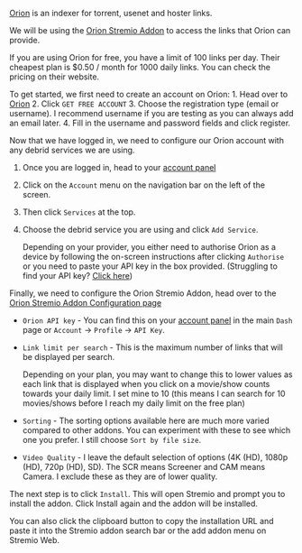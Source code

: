 
<AddonTemplate id="orion-stremio-addon" manifest="https://5a0d1888fa64-orion.baby-beamup.club/manifest.json" configurable={true} configurationRequired={true} source="https://github.com/gorlev/orion-stremio-addon"/> 

[Orion](https://orionoid.com/referral/AD3JGNJRJFMRDNP9SEKHQKS9MGSAJDJN) is an indexer for torrent, usenet and hoster links. 

We will be using the [Orion Stremio Addon](https://github.com/gorlev/orion-stremio-addon) to access the links that Orion can provide.

If you are using Orion for free, you have a limit of 100 links per day. Their cheapest plan is $0.50 / month for 1000 daily links. 
You can check the pricing on their website.

To get started, we first need to create an account on Orion:
    1. Head over to [Orion](https://orionoid.com/referral/AD3JGNJRJFMRDNP9SEKHQKS9MGSAJDJN)
    2. Click `GET FREE ACCOUNT`
    3. Choose the registration type (email or username). I recommend username if you are testing as you can always add an email later.
    4. Fill in the username and password fields and click register.

Now that we have logged in, we need to configure our Orion account with any debrid services we are using.
1. Once you are logged in, head to your [account panel](https://panel.orionoid.com/)
2. Click on the `Account` menu on the navigation bar on the left of the screen.
3. Then click `Services` at the top.
4. Choose the debrid service you are using and click `Add Service`.

    Depending on your provider, you either need to authorise Orion as a device by following the on-screen instructions after clicking `Authorise` or you need to paste your API key in the box provided. (Struggling to find your API key? [Click here](faq#where-can-i-find-my-debrid-api-key))

Finally, we need to configure the Orion Stremio Addon, head over to the [Orion Stremio Addon Configuration page](https://5a0d1888fa64-orion.baby-beamup.club/configure)
- `Orion API key` - You can find this on your [account panel](https://panel.orionoid.com/) in the main `Dash` page or `Account` -> `Profile` -> `API Key`.
- `Link limit per search` - This is the maximum number of links that will be displayed per search.

    Depending on your plan, you may want to change this to lower values as each link that is displayed when you click on a movie/show counts towards your daily limit. I set mine to 10 (this means I can search for 10 movies/shows before I reach my daily limit on the free plan)

- `Sorting` - The sorting options available here are much more varied compared to other addons. You can experiment with these to see which one you prefer. I still choose `Sort by file size`.
- `Video Quality` - I leave the default selection of options (4K (HD), 1080p (HD), 720p (HD), SD). The SCR means Screener and CAM means Camera. I exclude these as they are of lower quality.

The next step is to click `Install`. This will open Stremio and prompt you to install the addon. Click Install again and the addon will be installed.

You can also click the clipboard button to copy the installation URL and paste it into the Stremio addon search bar or the add addon menu on Stremio Web.